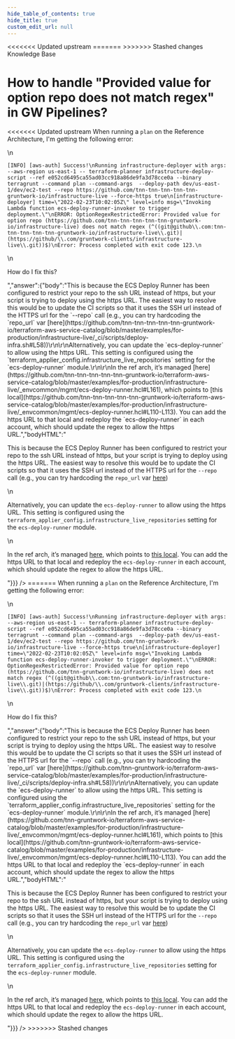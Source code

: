 ```yaml
---
hide_table_of_contents: true
hide_title: true
custom_edit_url: null
---
```



<head>
<<<<<<< Updated upstream
  <link rel="canonical" href="https://github.com/tnn-tnn-tnn-tnn-tnn-gruntwork-io/knowledge-base/discussions/219" />
=======
  <link rel="canonical" href="https://github.com/tnn-gruntwork-io/knowledge-base/discussions/219" />
>>>>>>> Stashed changes
</head>

<CenterLayout>
<span className="searchCategory">Knowledge Base</span>
<h1>How to handle &quot;Provided value for option repo does not match regex&quot; in GW Pipelines?</h1>
<<<<<<< Updated upstream
<GitHub discussion={{"id":"D_kwDOF8slf84AO3Zp","number":219,"author":{"login":"yorinasub17"},"title":"How to handle \"Provided value for option repo does not match regex\" in GW Pipelines?","body":"When running a `plan` on the Reference Architecture, I'm getting the following error:\r\n\r\n```\r\n[INFO] [aws-auth] Success!\r\nRunning infrastructure-deployer with args: --aws-region us-east-1 -- terraform-planner infrastructure-deploy-script --ref e052cd6495ca55ad03cc918a86de9fa3d78cce0a --binary terragrunt --command plan --command-args  --deploy-path dev/us-east-1/dev/ec2-test --repo https://github.com/tnn-tnn-tnn-tnn-tnn-gruntwork-io/infrastructure-live --force-https true\r\n[infrastructure-deployer] time=\"2022-02-23T10:02:05Z\" level=info msg=\"Invoking Lambda function ecs-deploy-runner-invoker to trigger deployment.\"\r\nERROR: OptionRegexRestrictedError: Provided value for option repo (https://github.com/tnn-tnn-tnn-tnn-tnn-gruntwork-io/infrastructure-live) does not match regex (^((git@github\\.com:tnn-tnn-tnn-tnn-tnn-gruntwork-io/infrastructure-live\\.git)|(https://github/\\.com/gruntwork-clients/infrastructure-live\\.git))$)\r\nError: Process completed with exit code 123.\r\n```\r\n\r\nHow do I fix this?","bodyHTML":"<p dir=\"auto\">When running a <code class=\"notranslate\">plan</code> on the Reference Architecture, I'm getting the following error:</p>\n<div class=\"snippet-clipboard-content notranslate position-relative overflow-auto\" data-snippet-clipboard-copy-content=\"[INFO] [aws-auth] Success!\nRunning infrastructure-deployer with args: --aws-region us-east-1 -- terraform-planner infrastructure-deploy-script --ref e052cd6495ca55ad03cc918a86de9fa3d78cce0a --binary terragrunt --command plan --command-args  --deploy-path dev/us-east-1/dev/ec2-test --repo https://github.com/tnn-tnn-tnn-tnn-tnn-gruntwork-io/infrastructure-live --force-https true\n[infrastructure-deployer] time=&quot;2022-02-23T10:02:05Z&quot; level=info msg=&quot;Invoking Lambda function ecs-deploy-runner-invoker to trigger deployment.&quot;\nERROR: OptionRegexRestrictedError: Provided value for option repo (https://github.com/tnn-tnn-tnn-tnn-tnn-gruntwork-io/infrastructure-live) does not match regex (^((git@github\\.com:tnn-tnn-tnn-tnn-tnn-gruntwork-io/infrastructure-live\\.git)|(https://github/\\.com/gruntwork-clients/infrastructure-live\\.git))$)\nError: Process completed with exit code 123.\"><pre class=\"notranslate\"><code class=\"notranslate\">[INFO] [aws-auth] Success!\nRunning infrastructure-deployer with args: --aws-region us-east-1 -- terraform-planner infrastructure-deploy-script --ref e052cd6495ca55ad03cc918a86de9fa3d78cce0a --binary terragrunt --command plan --command-args  --deploy-path dev/us-east-1/dev/ec2-test --repo https://github.com/tnn-tnn-tnn-tnn-tnn-gruntwork-io/infrastructure-live --force-https true\n[infrastructure-deployer] time=\"2022-02-23T10:02:05Z\" level=info msg=\"Invoking Lambda function ecs-deploy-runner-invoker to trigger deployment.\"\nERROR: OptionRegexRestrictedError: Provided value for option repo (https://github.com/tnn-tnn-tnn-tnn-tnn-gruntwork-io/infrastructure-live) does not match regex (^((git@github\\.com:tnn-tnn-tnn-tnn-tnn-gruntwork-io/infrastructure-live\\.git)|(https://github/\\.com/gruntwork-clients/infrastructure-live\\.git))$)\nError: Process completed with exit code 123.\n</code></pre></div>\n<p dir=\"auto\">How do I fix this?</p>","answer":{"body":"This is because the ECS Deploy Runner has been configured to restrict your repo to the ssh URL instead of https, but your script is trying to deploy using the https URL. The easiest way to resolve this would be to update the CI scripts so that it uses the SSH url instead of the HTTPS url for the `--repo` call (e.g., you can try hardcoding the `repo_url` var [here](https://github.com/tnn-tnn-tnn-tnn-tnn-gruntwork-io/terraform-aws-service-catalog/blob/master/examples/for-production/infrastructure-live/_ci/scripts/deploy-infra.sh#L58))\r\n\r\nAlternatively, you can update the `ecs-deploy-runner` to allow using the https URL. This setting is configured using the `terraform_applier_config.infrastructure_live_repositories` setting for the `ecs-deploy-runner` module.\r\n\r\nIn the ref arch, it’s managed [here](https://github.com/tnn-tnn-tnn-tnn-tnn-gruntwork-io/terraform-aws-service-catalog/blob/master/examples/for-production/infrastructure-live/_envcommon/mgmt/ecs-deploy-runner.hcl#L161), which points to [this local](https://github.com/tnn-tnn-tnn-tnn-tnn-gruntwork-io/terraform-aws-service-catalog/blob/master/examples/for-production/infrastructure-live/_envcommon/mgmt/ecs-deploy-runner.hcl#L110-L113). You can add the https URL to that local and redeploy the `ecs-deploy-runner` in each account, which should update the regex to allow the https URL.","bodyHTML":"<p dir=\"auto\">This is because the ECS Deploy Runner has been configured to restrict your repo to the ssh URL instead of https, but your script is trying to deploy using the https URL. The easiest way to resolve this would be to update the CI scripts so that it uses the SSH url instead of the HTTPS url for the <code class=\"notranslate\">--repo</code> call (e.g., you can try hardcoding the <code class=\"notranslate\">repo_url</code> var <a href=\"https://github.com/tnn-tnn-tnn-tnn-tnn-gruntwork-io/terraform-aws-service-catalog/blob/master/examples/for-production/infrastructure-live/_ci/scripts/deploy-infra.sh#L58\">here</a>)</p>\n<p dir=\"auto\">Alternatively, you can update the <code class=\"notranslate\">ecs-deploy-runner</code> to allow using the https URL. This setting is configured using the <code class=\"notranslate\">terraform_applier_config.infrastructure_live_repositories</code> setting for the <code class=\"notranslate\">ecs-deploy-runner</code> module.</p>\n<p dir=\"auto\">In the ref arch, it’s managed <a href=\"https://github.com/tnn-tnn-tnn-tnn-tnn-gruntwork-io/terraform-aws-service-catalog/blob/master/examples/for-production/infrastructure-live/_envcommon/mgmt/ecs-deploy-runner.hcl#L161\">here</a>, which points to <a href=\"https://github.com/tnn-tnn-tnn-tnn-tnn-gruntwork-io/terraform-aws-service-catalog/blob/master/examples/for-production/infrastructure-live/_envcommon/mgmt/ecs-deploy-runner.hcl#L110-L113\">this local</a>. You can add the https URL to that local and redeploy the <code class=\"notranslate\">ecs-deploy-runner</code> in each account, which should update the regex to allow the https URL.</p>"}}} />
=======
<GitHub discussion={{"id":"D_kwDOF8slf84AO3Zp","number":219,"author":{"login":"yorinasub17"},"title":"How to handle \"Provided value for option repo does not match regex\" in GW Pipelines?","body":"When running a `plan` on the Reference Architecture, I'm getting the following error:\r\n\r\n```\r\n[INFO] [aws-auth] Success!\r\nRunning infrastructure-deployer with args: --aws-region us-east-1 -- terraform-planner infrastructure-deploy-script --ref e052cd6495ca55ad03cc918a86de9fa3d78cce0a --binary terragrunt --command plan --command-args  --deploy-path dev/us-east-1/dev/ec2-test --repo https://github.com/tnn-gruntwork-io/infrastructure-live --force-https true\r\n[infrastructure-deployer] time=\"2022-02-23T10:02:05Z\" level=info msg=\"Invoking Lambda function ecs-deploy-runner-invoker to trigger deployment.\"\r\nERROR: OptionRegexRestrictedError: Provided value for option repo (https://github.com/tnn-gruntwork-io/infrastructure-live) does not match regex (^((git@github\\.com:tnn-gruntwork-io/infrastructure-live\\.git)|(https://github/\\.com/gruntwork-clients/infrastructure-live\\.git))$)\r\nError: Process completed with exit code 123.\r\n```\r\n\r\nHow do I fix this?","bodyHTML":"<p dir=\"auto\">When running a <code class=\"notranslate\">plan</code> on the Reference Architecture, I'm getting the following error:</p>\n<div class=\"snippet-clipboard-content notranslate position-relative overflow-auto\" data-snippet-clipboard-copy-content=\"[INFO] [aws-auth] Success!\nRunning infrastructure-deployer with args: --aws-region us-east-1 -- terraform-planner infrastructure-deploy-script --ref e052cd6495ca55ad03cc918a86de9fa3d78cce0a --binary terragrunt --command plan --command-args  --deploy-path dev/us-east-1/dev/ec2-test --repo https://github.com/tnn-gruntwork-io/infrastructure-live --force-https true\n[infrastructure-deployer] time=&quot;2022-02-23T10:02:05Z&quot; level=info msg=&quot;Invoking Lambda function ecs-deploy-runner-invoker to trigger deployment.&quot;\nERROR: OptionRegexRestrictedError: Provided value for option repo (https://github.com/tnn-gruntwork-io/infrastructure-live) does not match regex (^((git@github\\.com:tnn-gruntwork-io/infrastructure-live\\.git)|(https://github/\\.com/gruntwork-clients/infrastructure-live\\.git))$)\nError: Process completed with exit code 123.\"><pre class=\"notranslate\"><code class=\"notranslate\">[INFO] [aws-auth] Success!\nRunning infrastructure-deployer with args: --aws-region us-east-1 -- terraform-planner infrastructure-deploy-script --ref e052cd6495ca55ad03cc918a86de9fa3d78cce0a --binary terragrunt --command plan --command-args  --deploy-path dev/us-east-1/dev/ec2-test --repo https://github.com/tnn-gruntwork-io/infrastructure-live --force-https true\n[infrastructure-deployer] time=\"2022-02-23T10:02:05Z\" level=info msg=\"Invoking Lambda function ecs-deploy-runner-invoker to trigger deployment.\"\nERROR: OptionRegexRestrictedError: Provided value for option repo (https://github.com/tnn-gruntwork-io/infrastructure-live) does not match regex (^((git@github\\.com:tnn-gruntwork-io/infrastructure-live\\.git)|(https://github/\\.com/gruntwork-clients/infrastructure-live\\.git))$)\nError: Process completed with exit code 123.\n</code></pre></div>\n<p dir=\"auto\">How do I fix this?</p>","answer":{"body":"This is because the ECS Deploy Runner has been configured to restrict your repo to the ssh URL instead of https, but your script is trying to deploy using the https URL. The easiest way to resolve this would be to update the CI scripts so that it uses the SSH url instead of the HTTPS url for the `--repo` call (e.g., you can try hardcoding the `repo_url` var [here](https://github.com/tnn-gruntwork-io/terraform-aws-service-catalog/blob/master/examples/for-production/infrastructure-live/_ci/scripts/deploy-infra.sh#L58))\r\n\r\nAlternatively, you can update the `ecs-deploy-runner` to allow using the https URL. This setting is configured using the `terraform_applier_config.infrastructure_live_repositories` setting for the `ecs-deploy-runner` module.\r\n\r\nIn the ref arch, it’s managed [here](https://github.com/tnn-gruntwork-io/terraform-aws-service-catalog/blob/master/examples/for-production/infrastructure-live/_envcommon/mgmt/ecs-deploy-runner.hcl#L161), which points to [this local](https://github.com/tnn-gruntwork-io/terraform-aws-service-catalog/blob/master/examples/for-production/infrastructure-live/_envcommon/mgmt/ecs-deploy-runner.hcl#L110-L113). You can add the https URL to that local and redeploy the `ecs-deploy-runner` in each account, which should update the regex to allow the https URL.","bodyHTML":"<p dir=\"auto\">This is because the ECS Deploy Runner has been configured to restrict your repo to the ssh URL instead of https, but your script is trying to deploy using the https URL. The easiest way to resolve this would be to update the CI scripts so that it uses the SSH url instead of the HTTPS url for the <code class=\"notranslate\">--repo</code> call (e.g., you can try hardcoding the <code class=\"notranslate\">repo_url</code> var <a href=\"https://github.com/tnn-gruntwork-io/terraform-aws-service-catalog/blob/master/examples/for-production/infrastructure-live/_ci/scripts/deploy-infra.sh#L58\">here</a>)</p>\n<p dir=\"auto\">Alternatively, you can update the <code class=\"notranslate\">ecs-deploy-runner</code> to allow using the https URL. This setting is configured using the <code class=\"notranslate\">terraform_applier_config.infrastructure_live_repositories</code> setting for the <code class=\"notranslate\">ecs-deploy-runner</code> module.</p>\n<p dir=\"auto\">In the ref arch, it’s managed <a href=\"https://github.com/tnn-gruntwork-io/terraform-aws-service-catalog/blob/master/examples/for-production/infrastructure-live/_envcommon/mgmt/ecs-deploy-runner.hcl#L161\">here</a>, which points to <a href=\"https://github.com/tnn-gruntwork-io/terraform-aws-service-catalog/blob/master/examples/for-production/infrastructure-live/_envcommon/mgmt/ecs-deploy-runner.hcl#L110-L113\">this local</a>. You can add the https URL to that local and redeploy the <code class=\"notranslate\">ecs-deploy-runner</code> in each account, which should update the regex to allow the https URL.</p>"}}} />
>>>>>>> Stashed changes

</CenterLayout>
  

<!-- ##DOCS-SOURCER-START
{
  "sourcePlugin": "github-discussions",
  "hash": "d830dc007ebedb03c3caad316da2e2ae"
}
##DOCS-SOURCER-END -->
